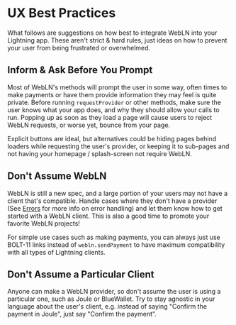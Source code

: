 # UX Best Practices

What follows are suggestions on how best to integrate WebLN into your Lightning app. These aren't strict & hard rules, just ideas on how to prevent your user from being frustrated or overwhelmed.

## Inform & Ask Before You Prompt

Most of WebLN's methods will prompt the user in some way, often times to make payments or have them provide information they may feel is quite private. Before running `requestProvider` or other methods, make sure the user knows what your app does, and why they should allow your calls to run. Popping up as soon as they load a page will cause users to reject WebLN requests, or worse yet, bounce from your page.

Explicit buttons are ideal, but alternatives could be hiding pages behind loaders while requesting the user's provider, or keeping it to sub-pages and not having your homepage / splash-screen not require WebLN.

## Don't Assume WebLN

WebLN is still a new spec, and a large portion of your users may not have a client that's compatible. Handle cases where they don't have a provider (See [Errors](/api/errors) for more info on error handling) and let them know how to get started with a WebLN client. This is also a good time to promote your favorite WebLN projects!

For simple use cases such as making payments, you can always just use BOLT-11 links instead of `webln.sendPayment` to have maximum compatibility with all types of Lightning clients.

## Don't Assume a Particular Client

Anyone can make a WebLN provider, so don't assume the user is using a particular one, such as Joule or BlueWallet. Try to stay agnostic in your language about the user's client, e.g. instead of saying "Confirm the payment in Joule", just say "Confirm the payment".
